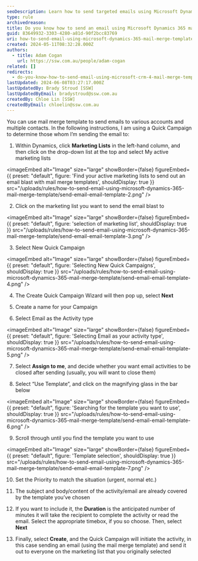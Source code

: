 ```yaml
---
seoDescription: Learn how to send targeted emails using Microsoft Dynamics 365 mail merge templates and quickly campaign marketing lists for efficient communication.
type: rule
archivedreason:
title: Do you know how to send an email using Microsoft Dynamics 365 mail merge templates?
guid: 83649932-3303-4280-a81d-90f2bcc83769
uri: how-to-send-email-using-microsoft-dynamics-365-mail-merge-template
created: 2024-05-11T08:32:28.000Z
authors:
  - title: Adam Cogan
    url: https://ssw.com.au/people/adam-cogan
related: []
redirects:
  - do-you-know-how-to-send-email-using-microsoft-crm-4-mail-merge-template
lastUpdated: 2024-06-08T03:27:17.000Z
lastUpdatedBy: Brady Stroud [SSW]
lastUpdatedByEmail: bradystroud@ssw.com.au
createdBy: Chloe Lin [SSW]
createdByEmail: chloelin@ssw.com.au
---
```


You can use mail merge template to send emails to various accounts and multiple contacts. In the following instructions, I am using a Quick Campaign to determine those whom I’m sending the email to:
1. Within Dynamics, click **Marketing Lists** in the left-hand column, and then click on the drop-down list at the top and select My active marketing lists
   
<imageEmbed
  alt="Image"
  size="large"
  showBorder={false}
  figureEmbed={{
    preset: "default",
    figure: 'Find your active marketing lists to send out an email blast with mail merge templates',
    shouldDisplay: true
  }}
  src="/uploads/rules/how-to-send-email-using-microsoft-dynamics-365-mail-merge-template/send-email-email-template-2.png"
/>

2. Click on the marketing list you want to send the email blast to
   
<imageEmbed
  alt="Image"
  size="large"
  showBorder={false}
  figureEmbed={{
    preset: "default",
    figure: 'selection of marketing list',
    shouldDisplay: true
  }}
  src="/uploads/rules/how-to-send-email-using-microsoft-dynamics-365-mail-merge-template/send-email-email-template-3.png"
/>

3. Select New Quick Campaign
   
<imageEmbed
  alt="Image"
  size="large"
  showBorder={false}
  figureEmbed={{
    preset: "default",
    figure: 'Selecting New Quick Campaigns',
    shouldDisplay: true
  }}
  src="/uploads/rules/how-to-send-email-using-microsoft-dynamics-365-mail-merge-template/send-email-email-template-4.png"
/>

4. The Create Quick Campaign Wizard will then pop up, select **Next**

5. Create a name for your Campaign

6. Select Email as the Activity type
   
<imageEmbed
  alt="Image"
  size="large"
  showBorder={false}
  figureEmbed={{
    preset: "default",
    figure: 'Selecting Email as your activity type',
    shouldDisplay: true
  }}
  src="/uploads/rules/how-to-send-email-using-microsoft-dynamics-365-mail-merge-template/send-email-email-template-5.png"
/>

7. Select **Assign to me**, and decide whether you want email activities to be closed after sending (usually, you will want to close them)

8. Select “Use Template”, and click on the magnifying glass in the bar below
   
<imageEmbed
  alt="Image"
  size="large"
  showBorder={false}
  figureEmbed={{
    preset: "default",
    figure: 'Searching for the template you want to use',
    shouldDisplay: true
  }}
  src="/uploads/rules/how-to-send-email-using-microsoft-dynamics-365-mail-merge-template/send-email-email-template-6.png"
/>

9. Scroll through until you find the template you want to use
   
<imageEmbed
  alt="Image"
  size="large"
  showBorder={false}
  figureEmbed={{
    preset: "default",
    figure: 'Template selection',
    shouldDisplay: true
  }}
  src="/uploads/rules/how-to-send-email-using-microsoft-dynamics-365-mail-merge-template/send-email-email-template-7.png"
/>

10. Set the Priority to match the situation (urgent, normal etc.)

11. The subject and body/content of the activity/email are already covered by the template you’ve chosen

12. If you want to include it, the **Duration** is the anticipated number of minutes it will take the recipient to complete the activity or read the email. Select the appropriate timebox, if you so choose. Then, select **Next**

13. Finally, select **Create**, and the Quick Campaign will initiate the activity, in this case sending an email (using the mail merge template) and send it out to everyone on the marketing list that you originally selected
